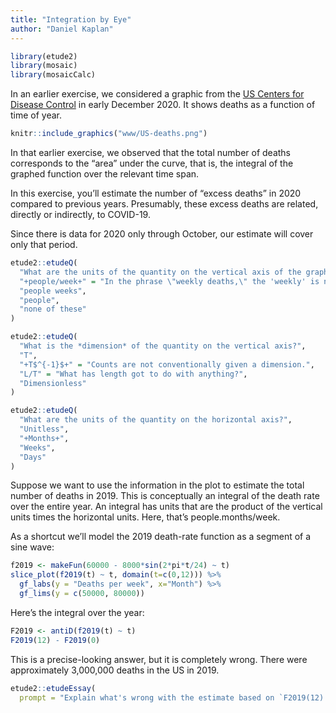 ```yaml
---
title: "Integration by Eye"
author: "Daniel Kaplan"
---
```


```r
library(etude2)
library(mosaic)
library(mosaicCalc)
```

In an earlier exercise, we considered a graphic from the [US Centers for Disease Control](https://www.cdc.gov/nchs/nvss/vsrr/covid19/excess_deaths.htm) in early December 2020. It shows deaths as a function of time of year.

```r
knitr::include_graphics("www/US-deaths.png")
```

In that earlier exercise, we observed that the total number of deaths corresponds to the "area" under the curve, that is, the integral of the graphed function over the relevant time span.

In this exercise, you'll estimate the number of "excess deaths" in 2020 compared to previous years. Presumably, these excess deaths are related, directly or indirectly, to COVID-19.

Since there is data for 2020 only through October, our estimate will cover only that period.





```r
etude2::etudeQ(
  "What are the units of the quantity on the vertical axis of the graph?",
  "+people/week+" = "In the phrase \"weekly deaths,\" the 'weekly' is not an adjective (as might be the case in, say, \"traffic deaths,\" but a description of the time interval over which the count was made.",
  "people weeks",
  "people", 
  "none of these"
)
```




```r
etude2::etudeQ(
  "What is the *dimension* of the quantity on the vertical axis?",
  "T",
  "+T$^{-1}$+" = "Counts are not conventionally given a dimension.",
  "L/T" = "What has length got to do with anything?",
  "Dimensionless"
)
```

```r
etude2::etudeQ(
  "What are the units of the quantity on the horizontal axis?",
  "Unitless",
  "+Months+",
  "Weeks",
  "Days"
)
```

Suppose we want to use the information in the plot to estimate the total number of deaths in 2019. This is conceptually an integral of the death rate over the entire year. An integral has units that are the product of the vertical units times the horizontal units. Here, that's people.months/week.

As a shortcut we'll model the 2019 death-rate function as a segment of a sine wave:
 
```r
f2019 <- makeFun(60000 - 8000*sin(2*pi*t/24) ~ t)
slice_plot(f2019(t) ~ t, domain(t=c(0,12))) %>%
  gf_labs(y = "Deaths per week", x="Month") %>%
  gf_lims(y = c(50000, 80000))
```

Here's the integral over the year:

```r
F2019 <- antiD(f2019(t) ~ t)
F2019(12) - F2019(0)
```
This is a precise-looking answer, but it is completely wrong. There were approximately 3,000,000 deaths in the US in 2019.


```r
etude2::etudeEssay(
  prompt = "Explain what's wrong with the estimate based on `F2019(12) - F2019(0)` and how you can easily fix it. (Hint: What are the units of `F2019()`?)")
```

